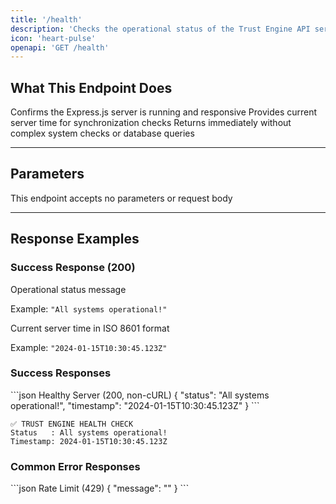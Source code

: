 ```yaml
---
title: '/health'
description: 'Checks the operational status of the Trust Engine API server.'
icon: 'heart-pulse'
openapi: 'GET /health'
---
```


## What This Endpoint Does

<Steps>
  <Step title="Server Status Check">
    Confirms the Express.js server is running and responsive
  </Step>
  <Step title="Timestamp Generation">
    Provides current server time for synchronization checks
  </Step>
  <Step title="Quick Response">
    Returns immediately without complex system checks or database queries
  </Step>
</Steps>

---

## Parameters

<ResponseField name="None" type="-" required={false}>
  This endpoint accepts no parameters or request body
</ResponseField>

---



## Response Examples

### Success Response (200)

<ResponseField name="status" type="string">
  Operational status message
  
  Example: `"All systems operational!"`
</ResponseField>

<ResponseField name="timestamp" type="string">
  Current server time in ISO 8601 format
  
  Example: `"2024-01-15T10:30:45.123Z"`
</ResponseField>

### Success Responses

<CodeGroup>
```json Healthy Server (200, non-cURL)
{
  "status": "All systems operational!",
  "timestamp": "2024-01-15T10:30:45.123Z"
}
```

```text Healthy Server (200, cURL User-Agent)
✅ TRUST ENGINE HEALTH CHECK
Status   : All systems operational!
Timestamp: 2024-01-15T10:30:45.123Z
```
</CodeGroup>

### Common Error Responses

<CodeGroup>
```json Rate Limit (429)
{
  "message": "<error message>"
}
```
</CodeGroup>
